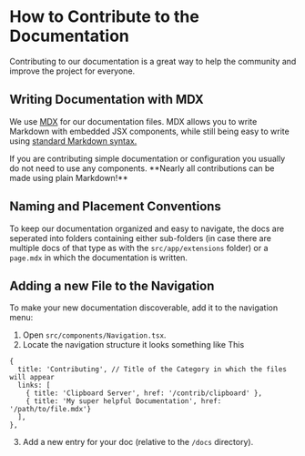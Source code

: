 # How to Contribute to the Documentation
Contributing to our documentation is a great way to help the community and improve the project for everyone.

## Writing Documentation with MDX
We use [MDX](https://mdxjs.com/) for our documentation files. MDX allows you to write Markdown with embedded JSX components, while still being easy to write using [standard Markdown syntax.](https://www.markdownguide.org/basic-syntax/)

<Note>
If you are contributing simple documentation or configuration you usually do not need to use any components. **Nearly all contributions can be made using plain Markdown!**
</Note>

## Naming and Placement Conventions
To keep our documentation organized and easy to navigate, the docs are seperated into folders containing either sub-folders (in case there are multiple docs of that type as with the `src/app/extensions` folder) or a `page.mdx` in which the documentation is written.

## Adding a new File to the Navigation
To make your new documentation discoverable, add it to the navigation menu:

1. Open `src/components/Navigation.tsx`.
2. Locate the navigation structure it looks something like This

```tsx
{
  title: 'Contributing', // Title of the Category in which the files will appear
  links: [
    { title: 'Clipboard Server', href: '/contrib/clipboard' },
    { title: 'My super helpful Documentation', href: '/path/to/file.mdx'}
  ],
},
```

3. Add a new entry for your doc (relative to the `/docs` directory).
